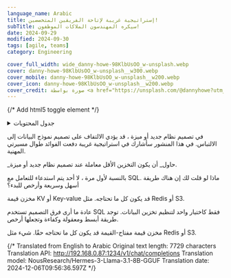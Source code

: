 ```yaml
---
language_name: Arabic
title: إستراتيجية غريبة لإتاحة الفريقين المتخصصين!
subTitle: سيكره المهندسون الملاكات الموظفون!
date: 2024-09-29
modified: 2024-09-30
tags: [agile, teams]
category: Engineering

cover_full_width: wide_danny-howe-98KlbUsOO_w-unsplash.webp
cover: danny-howe-98KlbUsOO_w-unsplash__w300.webp
cover_mobile: danny-howe-98KlbUsOO_w-unsplash__w200.webp
cover_icon: danny-howe-98KlbUsOO_w-unsplash__w200.webp
cover_credit: صورة بواسطة <a href="https://unsplash.com/@dannyhowe?utm_content=creditCopyText&utm_medium=referral&utm_source=unsplash">دانيال هو</a> على <a href="https://unsplash.com/photos/red-and-white-neon-light-signage-98KlbUsOO_w?utm_content=creditCopyText&utm_medium=referral&utm_source=unsplash">Unsplash</a>
---
```


{/* Add html5 toggle element */}

<details>
<summary>جدول المحتويات</summary>

- [في مفاتيح](#thinking-in-keys)
  - [تصميم مع المفاتيح](#designing-with-keys)
  - [KVs كرسوم ومختبرات؟](#kvs-as-graphs--trees)
  - [متى تستخدم أنماط KV](#when-to-use-kv-patterns)
  - [لماذا تجنب أنماط KV](#when-to-avoid-kv-patterns)
  - [عندما تحتاج إلى أكثر من نمط KV](#when-you-need-more-than-kv)
- [ الخطوات التالية](#next-steps)
  - [خدمة الحقائق - مشروع مرجعي](#fact-service---reference-project)
- [ الخاتمة ](#conclusion)
  - [ قراءة إضافية ](#further-reading)

</details>

في تصميم نظام جديد أو ميزة ، قد يؤدي الالتفاف على تصميم نموذج البيانات إلى الالتباس. في هذا المنشور سأشارك في استراتيجية غريبة دفعت الفوائد طوال مسيرتي المهنية.

<section class="breakout">
  _حاول_ أن يكون التخزين الأقل معاملة عند تصميم نظام جديد أو ميزة.
</section>

بالنسبة لأول مرة ، لا أحد يتم استدعاء للتعامل مع SQL. ماذا لو قلت لك إن هناك طريقة أسهل وسريعة وأرخص للبدء؟
 
مخزن قيمة KV أو Key-value قد يكون كل ما تحتاجه. مثل Redis أو S3.

عادة ما أرى فرق التصميم تستخدم SQL فقط كاختيار واحد لتنظيم تخزين البيانات. توجد طريقة أبسط ومعقولة وكفاءة وتجعلها أرخص.

مخزن قيمة مفتاح-القيمة قد يكون كل ما تحتاجه حقًا. شيء مثل Redis أو S3.

</details>


{/* Translated from English to Arabic
Original text length: 7729 characters
Translation API: http://192.168.0.87:1234/v1/chat/completions
Translation model: NousResearch/Hermes-3-Llama-3.1-8B-GGUF
Translation date: 2024-12-06T09:56:36.597Z */}


